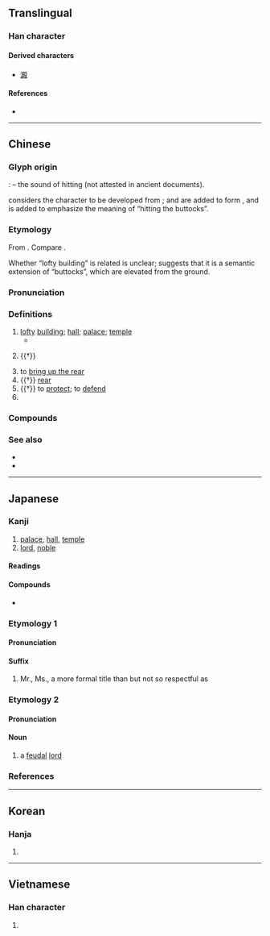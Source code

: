 {{see|宸}}
{{character info/new}}

==Translingual==

===Han character===
{{Han char|rn=79|rad=殳|as=09|sn=13|four=77247|canj=SCHNE|ids=⿰𡱒殳}}

====Derived characters====
* [[澱]]

====References====
* {{Han ref|kx=0586.090|dkj=16651|dj=0978.150|hdz=32162.090|uh=6BBF|ud=27583|bh=B7B5|bd=47029}}

----

==Chinese==
{{zh-forms|alt=𡱒-second round simplified,𣪍}}

===Glyph origin===
{{Han etym}}
''{{w|Shuowen}}'': {{Han compound|臀|alt1=𡱂|殳|ls=psc|c1=p|c2=s|t2=hand holding a weapon}} – the sound of hitting (not attested in ancient documents).

{{zh-ref|Chi (2010)}} considers the character to be developed from {{zh-l|*𠂤|buttocks}}; {{zh-l|*尸|body}} and {{zh-l|*丌|pedestal}} are added to form {{zh-l|*𡱂|buttocks}}, and {{zh-l|*殳}} is added to emphasize the meaning of “hitting the buttocks”.

===Etymology===
From {{inh|zh|sit-pro|*r-t(u/i)l||buttocks; heel; dull; blunt; rounded part}}. Compare {{cog|kac|shatin|sha'''tin'''|buttocks}}.

Whether “lofty building” is related is unclear; {{zh-ref|Chi (2010)}} suggests that it is a semantic extension of “buttocks”, which are elevated from the ground.

===Pronunciation===
{{zh-pron
|m=diàn
|m-s=dian4
|c=din6
|c-t=en5
|g=tien5
|h=pfs=thien;gd=tiên4
|j=die3
|mb=dāing
|md=dâing
|mn=tiān
|mn-t=doin7/diang6/diêng6
|mn-t_note=doin7 - vernacular; diang6/diêng6 - literary (diêng6 - Chaozhou)
|w=
|x=
|mc=y
|oc=y
|cat=n,v,pn
}}

===Definitions===
{{zh-hanzi}}

# [[lofty]] [[building]]; [[hall]]; [[palace]]; [[temple]]
#* {{zh-x|耶和華 啊，我 喜愛 你 所 住 的 殿 和 你 顯 榮耀 的 居所。|Lord, I have loved the habitation of thy '''house''', and the place where thine honour dwelleth.|ref={{w2|zh|和合本|新標點和合本}} ([[w:Chinese Union Version|Chinese Union Version with New Punctuation]]), {{lang|zh|詩篇}} (Psalm) 26:8}}
# {{rfv-sense|zh}} {{†}} {{zh-alt-form|臀|[[buttock]]s}}
# to [[bring up the rear]]
# {{†}} {{lb|zh|military}} [[rear]]
# {{†}} to [[protect]]; to [[defend]]
# {{surname|lang=zh}}

===Compounds===
{{zh-der|中和殿|享殿|便殿|保和殿|偏殿|凌波殿|凌霄殿|別殿|十殿閻王|坐殿|大成殿|大殿|大殿選|大登殿|大雄寶殿|天王殿|太和殿|宮殿|寢殿|寶殿|廡殿|懋勤殿|昭陽殿|朵殿|森羅殿|正殿|武英殿|殿上虎|殿下|殿元|殿堂|殿宇|殿屎|殿後|殿本|殿版|殿試|殿軍|殿鐘自鳴|殿閣|殿頭官|玉樓金殿|登殿|祈年殿|神殿|紺殿|罵殿|設朝升殿|講殿|賀后罵殿|配殿|金殿|金華殿語|金鑾殿|銀安殿|長生殿|閻王殿|集賢殿|靈霄寶殿|養心殿|魯殿靈光|三官殿|一殿|三大殿|三寶殿|三時殿|三殿|三清殿|三身殿|丙殿|中殿|丹殿|九華殿|九間大殿|九間朝殿|九龍殿|乾陽殿|交泰殿|仁智殿|佛殿|儀鸞殿|內殿|六合殿|前殿|劍履上殿|十殿|十王殿|升殿|卻非殿|合歡殿|含元殿|含章殿|吳殿|呵殿|地下宮殿|妝殿|宣和殿|宴殿|寒殿|小殿直|層殿|山殿|帳殿|帷殿|幄殿|幕殿|廟殿|廣寒殿|延英殿|建始殿|彤殿|影殿|後殿|御殿|復殿|忍殿|抗殿|拜殿|掃殿|掖殿|握髮殿|撒殿|文德殿|文華殿|昇陽殿|明光殿|明殿|昭仁殿|暖殿|書殿|最殿|月殿|月殿嫦娥|未央殿|朱殿|松殿|架殿|柏梁殿|桂宮蘭殿|桂殿|梵殿|棕殿|森羅寶殿|椒房殿|椒殿|椒殿院|楚殿|樓殿|武殿試|殿主|殿使|殿兵|殿呵|殿喝|殿寢|殿岩|殿巖|殿帥|殿庭|殿廬|殿廷|殿撰|殿春|殿最|殿榜|殿直|殿省|殿罰|殿腳|殿腳女|殿舉|殿舍|殿虎|殿負|殿邦|殿闕|殿闥|殿陛|殿院|殿魁|毳殿|水殿|油殿|浴殿|涼殿|清虛殿|湯殿|照殿紅|燕殿|玉殿|珍殿|珠殿|琪殿|瑤殿|璧殿|瓊殿|瓦殿|畫殿|白虎殿|皇極殿|石殿|石虎殿|碧殿|祕殿|神御殿|禁殿|秋殿|稽殿|竹殿|紫殿|繞殿雷|義殿|茅殿|虎殿|蜀殿瓊人|行殿|複殿|記殿|訶殿|課殿|議殿|讌殿|負殿|路殿|軒殿|退殿|通光殿|通明殿|過殿|遶殿雷|遺殿|避宮殿|避正殿|避殿|避殿損膳|避殿減膳|邃殿|還殿|邇英殿|重殿|金華殿|金鑾寶殿|金鸞殿|銀殿|鋪殿花|鎮殿將軍|鏡殿|鑾殿|長樂殿|閣殿|閻羅殿|阿房殿|阿殿|陛殿|陵殿|集仙殿|離殿|離殿別寢|雲殿|霜殿|靈光殿|靈和殿|青娥殿腳|青殿|鞏殿|韓王殿|風殿|飛殿|飛行殿|飛雲殿|館殿|饗殿|香殿|馬殿|騶殿|驅殿|魯殿|魯靈光殿|鴛鴦殿|鵲殿|鷲殿|鸞殿|麒麟殿|麟德殿|麟殿|麟趾殿|龍殿}}

===See also===
* {{zh-l|宮}}
* {{zh-l|闕}}

----

==Japanese==

===Kanji===
{{ja-kanji|grade=c|rs=殳09}}

# [[palace]], [[hall]], [[temple]]
# [[lord]], [[noble]]

====Readings====
{{ja-readings
|goon=でん
|kanon=てん
|kun=との-, どの-, しんがり-
|nanori=あと, すえ, との
}}

====Compounds====
* {{ja-r|沈殿|ちんでん}}

===Etymology 1===
{{ja-kanjitab|どの|yomi=k}}

====Pronunciation====
{{ja-pron|どの|yomi=k}}

====Suffix====
{{ja-pos|suffix|どの}}

# Mr., Ms., a more formal title than {{ja-r|さん|-さん}} but not so respectful as {{ja-r|様|-さま}}

===Etymology 2===
{{ja-kanjitab|との|yomi=k}}

====Pronunciation====
{{ja-pron|との|yomi=k|acc=1|acc_ref=DJR}}

====Noun====
{{ja-noun|との}}

# a [[feudal]] [[lord]]
#: {{ja-usex|殿様|との-さま|[[daimyo]]}}

===References===
<references />

----

==Korean==

===Hanja===
{{ko-hanja|hangeul=전|eumhun=|rv=jeon|mr=chŏn|y=cen}}

# {{defn|lang=ko|sort=殳09}}

----

==Vietnamese==

===Han character===
{{vi-hantu|[[điện]], [[đền]], [[điếng]]|rs=殳09}}

# {{defn|lang=vi|sort=殳09}}